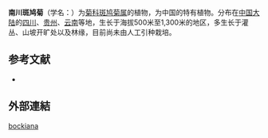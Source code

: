 {{Speciesbox
 | genus = Vernonia
| species = bockiana
 | authority = Diels
}}

'''南川斑鸠菊'''（学名：{{lang|la|''Vernonia bockiana''}}）为[[菊科|菊科]][[斑鸠菊属|斑鸠菊属]]的植物，为中国的特有植物。分布在[[中国大陆|中国大陆]]的[[四川|四川]]、[[贵州|贵州]]、[[云南|云南]]等地，生长于海拔500米至1,300米的地区，多生长于灌丛、山坡开旷处以及林缘，目前尚未由人工引种栽培。

== 参考文献 ==
<div class="references-small">
* {{cite web| url =http://www.bioinfo.cn/db05/KmzwSpecies.php?action=view&id=5843| title =南川斑鸠菊| work =《中国高等植物数据库全库》| publisher =中国科学院微生物研究所| author =昆明植物研究所| accessdate =2009-02-25| deadurl =yes| archiveurl =https://web.archive.org/web/20160305104355/http://www.bioinfo.cn/db05/KmzwSpecies.php?action=view&id=5843| archivedate =2016-03-05}}
</div>

==外部連結==
{{Taxonbar}}

[[Category:斑鸠菊属|bockiana]]


{{植物小作品}}